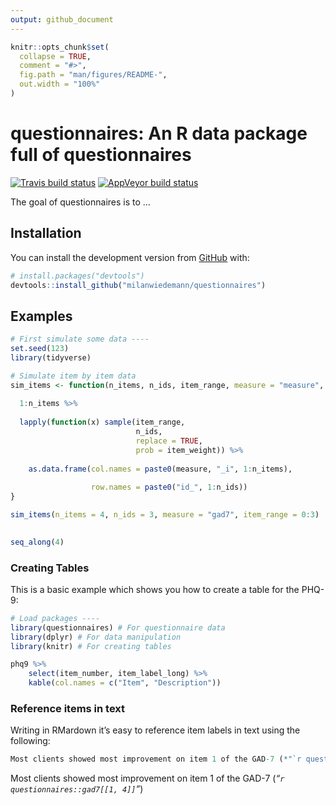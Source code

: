 ```yaml
---
output: github_document
---
```


<!-- README.md is generated from README.Rmd. Please edit that file -->

```r
knitr::opts_chunk$set(
  collapse = TRUE,
  comment = "#>",
  fig.path = "man/figures/README-",
  out.width = "100%"
)
```

# questionnaires: An R data package full of questionnaires

<!-- badges: start -->
[![Travis build status](https://travis-ci.com/milanwiedemann/questionnaires.svg?branch=master)](https://travis-ci.com/milanwiedemann/questionnaires)
[![AppVeyor build status](https://ci.appveyor.com/api/projects/status/github/milanwiedemann/questionnaires?branch=master&svg=true)](https://ci.appveyor.com/project/milanwiedemann/questionnaires)
<!-- badges: end -->

The goal of questionnaires is to ...

## Installation

You can install the development version from [GitHub](https://github.com/milanwiedemann/questionnaires) with:

``` r
# install.packages("devtools")
devtools::install_github("milanwiedemann/questionnaires")
```

## Examples

<!-- ### Creating figures -->


```r
# First simulate some data ----
set.seed(123)
library(tidyverse)

# Simulate item by item data
sim_items <- function(n_items, n_ids, item_range, measure = "measure", item_weight = NULL, id_weight = NULL) {
    
  1:n_items %>%
        
  lapply(function(x) sample(item_range, 
                            n_ids, 
                            replace = TRUE,
                            prob = item_weight)) %>% 
        
    as.data.frame(col.names = paste0(measure, "_i", 1:n_items),
                  
                  row.names = paste0("id_", 1:n_ids))
}

sim_items(n_items = 4, n_ids = 3, measure = "gad7", item_range = 0:3)
    

seq_along(4)

```


### Creating Tables

This is a basic example which shows you how to create a table for the PHQ-9:

```r
# Load packages ----
library(questionnaires) # For questionnaire data
library(dplyr) # For data manipulation
library(knitr) # For creating tables

phq9 %>%
    select(item_number, item_label_long) %>% 
    kable(col.names = c("Item", "Description"))

```

### Reference items in text 

Writing in RMardown it's easy to reference item labels in text using the following:

```r
Most clients showed most improvement on item 1 of the GAD-7 (*"`r questionnaires::gad7[[1, 4]]`"*)
```

Most clients showed most improvement on item 1 of the GAD-7 (*"`r questionnaires::gad7[[1, 4]]`"*)
